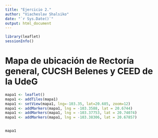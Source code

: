 ---
title: "Ejercicio 2."
author: "Viacheslav Shalsiko"
date: "`r Sys.Date()`"
output: html_document
---


```{r}
library(leaflet)
sessionInfo()
```


# Mapa de ubicación de Rectoría general, CUCSH Belenes y CEED de la UdeG

```{r}
mapa1 <- leaflet()
mapa1 <- addTiles(mapa1)
mapa1 <- setView(mapa1, lng=-103.35, lat=20.685, zoom=12)
mapa1 <- addMarkers(mapa1, lng = -103.3588, lat = 20.6744)
mapa1 <- addMarkers(mapa1, lng = -103.37753, lat = 20.74074)
mapa1 <- addMarkers(mapa1, lng = -103.38306, lat = 20.67857)
 

mapa1
```

